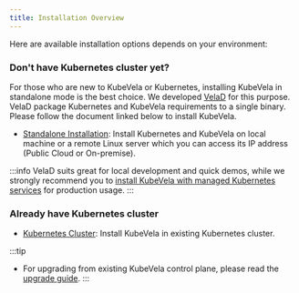 ```yaml
---
title: Installation Overview
---
```


Here are available installation options depends on your environment:

### Don't have Kubernetes cluster yet?

For those who are new to KubeVela or Kubernetes, installing KubeVela in standalone mode is the best choice.
We developed [VelaD](https://github.com/kubevela/velad) for this purpose. VelaD package Kubernetes and KubeVela requirements to a single binary.
Please follow the document linked below to install KubeVela.

- [Standalone Installation](./installation/standalone): Install Kubernetes and KubeVela on local machine or a remote Linux server which you can access its IP address (Public Cloud or On-premise).

:::info
VelaD suits great for local development and quick demos, while we strongly recommend you to [install KubeVela with managed Kubernetes services](./installation/kubernetes) for production usage.
:::

### Already have Kubernetes cluster
- [Kubernetes Cluster](./installation/kubernetes): Install KubeVela in existing Kubernetes cluster.

:::tip
- For upgrading from existing KubeVela control plane, please read the [upgrade guide](./platform-engineers/advanced-install#upgrade).
:::
